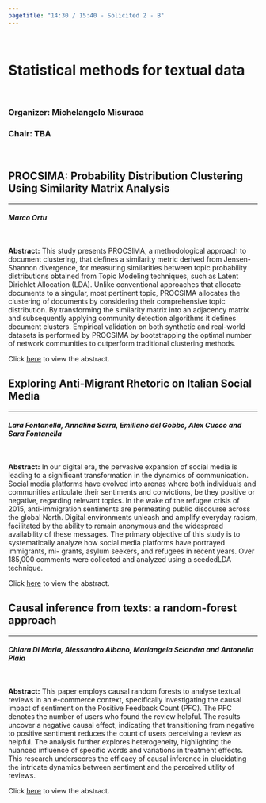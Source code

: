 ```yaml
---
pagetitle: "14:30 / 15:40 - Solicited 2 - B"
---
```



<br>


# Statistical methods for textual data {#buttons .tabset .tabset-fade .tabset-pills}

<br>

### Organizer: Michelangelo Misuraca
### Chair: TBA

<br>

## PROCSIMA: Probability Distribution Clustering Using Similarity Matrix Analysis
***
#### *Marco Ortu*

<br>

**Abstract:** This study presents PROCSIMA, a methodological approach to document clustering, that defines a similarity metric derived from Jensen-Shannon divergence, for measuring similarities between topic probability distributions obtained from Topic Modeling techniques, such as Latent Dirichlet Allocation (LDA). Unlike conventional approaches that allocate documents to a singular, most pertinent topic, PROCSIMA allocates the clustering of documents by considering their comprehensive topic distribution. By transforming the similarity matrix into an adjacency matrix and subsequently applying community detection algorithms it defines document clusters. Empirical validation on both synthetic and real-world datasets is performed by PROCSIMA by bootstrapping the optimal number of network communities to outperform traditional clustering methods.

Click [here]() to view the abstract.

## Exploring Anti-Migrant Rhetoric on Italian Social Media
***
#### *Lara Fontanella, Annalina Sarra, Emiliano del Gobbo, Alex Cucco and Sara Fontanella*

<br>

**Abstract:** In our digital era, the pervasive expansion of social media is leading to a significant transformation in the dynamics of communication. Social media platforms have evolved into arenas where both individuals and communities articulate their sentiments and convictions, be they positive or negative, regarding relevant topics. In the wake of the refugee crisis of 2015, anti-immigration sentiments are permeating public discourse across the global North. Digital environments unleash and amplify everyday racism, facilitated by the ability to remain anonymous and the widespread availability of these messages. The primary objective of this study is to systematically analyze how social media platforms have portrayed immigrants, mi- grants, asylum seekers, and refugees in recent years. Over 185,000 comments were collected and analyzed using a seededLDA technique.

Click [here]() to view the abstract.

## Causal inference from texts: a random-forest approach
***
#### *Chiara Di Maria, Alessandro Albano, Mariangela Sciandra and Antonella Plaia*

<br>

**Abstract:** This paper employs causal random forests to analyse textual reviews in an e-commerce context, specifically investigating the causal impact of sentiment on the Positive Feedback Count (PFC). The PFC denotes the number of users who found the review helpful. The results uncover a negative causal effect, indicating that transitioning from negative to positive sentiment reduces the count of users perceiving a review as helpful. The analysis further explores heterogeneity, highlighting the nuanced influence of specific words and variations in treatment effects. This research underscores the efficacy of causal inference in elucidating the intricate dynamics between sentiment and the perceived utility of reviews.

Click [here]() to view the abstract.